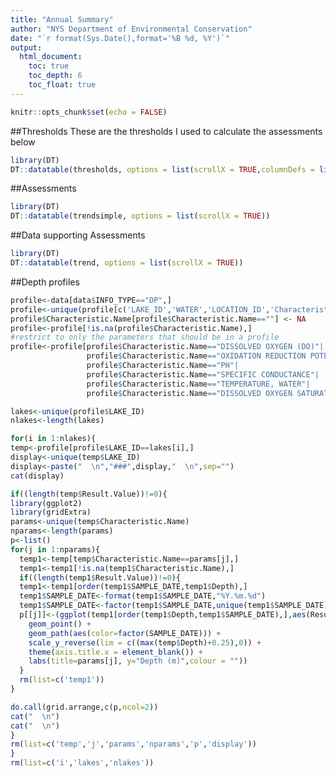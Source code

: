 ```yaml
---
title: "Annual Summary"
author: "NYS Department of Environmental Conservation"
date: "`r format(Sys.Date(),format='%B %d, %Y')`"
output:  
  html_document:
    toc: true
    toc_depth: 6
    toc_float: true
---
```


```r
knitr::opts_chunk$set(echo = FALSE)
```

##Thresholds
These are the thresholds I used to calculate the assessments below  
```r
library(DT)
DT::datatable(thresholds, options = list(scrollX = TRUE,columnDefs = list(list(className = 'dt-center', targets = 0:5))))
```

##Assessments
```r
library(DT)
DT::datatable(trendsimple, options = list(scrollX = TRUE))
```

##Data supporting Assessments
```r
library(DT)
DT::datatable(trend, options = list(scrollX = TRUE))
```

##Depth profiles
```r
profile<-data[data$INFO_TYPE=="DP",]
profile<-unique(profile[c('LAKE_ID','WATER','LOCATION_ID','Characteristic.Name','Depth','Result.Value','SAMPLE_DATE')])
profile$Characteristic.Name[profile$Characteristic.Name==""] <- NA
profile<-profile[!is.na(profile$Characteristic.Name),]
#restrict to only the parameters that should be in a profile
profile<-profile[profile$Characteristic.Name=="DISSOLVED OXYGEN (DO)"|
                 profile$Characteristic.Name=="OXIDATION REDUCTION POTENTIAL (ORP)"|
                 profile$Characteristic.Name=="PH"|
                 profile$Characteristic.Name=="SPECIFIC CONDUCTANCE"|
                 profile$Characteristic.Name=="TEMPERATURE, WATER"|
                 profile$Characteristic.Name=="DISSOLVED OXYGEN SATURATION",]

lakes<-unique(profile$LAKE_ID)
nlakes<-length(lakes)

for(i in 1:nlakes){
temp<-profile[profile$LAKE_ID==lakes[i],]
display<-unique(temp$LAKE_ID)
display<-paste("  \n","###",display,"  \n",sep="")
cat(display)

if((length(temp$Result.Value))!=0){
library(ggplot2)
library(gridExtra)
params<-unique(temp$Characteristic.Name)
nparams<-length(params)
p<-list()
for(j in 1:nparams){
  temp1<-temp[temp$Characteristic.Name==params[j],]
  temp1<-temp1[!is.na(temp1$Characteristic.Name),]
  if((length(temp1$Result.Value))!=0){
  temp1<-temp1[order(temp1$SAMPLE_DATE,temp1$Depth),]
  temp1$SAMPLE_DATE<-format(temp1$SAMPLE_DATE,"%Y.%m.%d")
  temp1$SAMPLE_DATE<-factor(temp1$SAMPLE_DATE,unique(temp1$SAMPLE_DATE))
  p[[j]]<-(ggplot(temp1[order(temp1$Depth,temp1$SAMPLE_DATE),],aes(Result.Value,Depth)) +
    geom_point() +
    geom_path(aes(color=factor(SAMPLE_DATE))) +
    scale_y_reverse(lim = c((max(temp$Depth)+0.25),0)) +
    theme(axis.title.x = element_blank()) +
    labs(title=params[j], y="Depth (m)",colour = "")) 
  }
  rm(list=c('temp1'))
}

do.call(grid.arrange,c(p,ncol=2))
cat("  \n")
cat("  \n")
}
rm(list=c('temp','j','params','nparams','p','display'))
}
rm(list=c('i','lakes','nlakes'))
```
